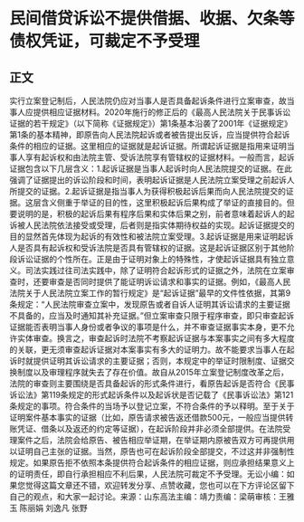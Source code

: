 # 民间借贷诉讼不提供借据、收据、欠条等债权凭证，可裁定不予受理
## 正文
实行立案登记制后，人民法院仍应对当事人是否具备起诉条件进行立案审查，故当事人应提供相应证据材料。2020年施行的修正后的《最高人民法院关于民事诉讼证据的若干规定》（以下简称《证据规定》）第1条基本沿袭了2001年《证据规定》第1条的基本精神，即原告向人民法院起诉或者被告提出反诉，应当提供符合起诉条件的相应的证据。这里相应的证据就是起诉证据。所谓起诉证据是指用来证明当事人享有起诉权和由法院主管、受诉法院享有管辖权的证据材料。一般而言，起诉证据包含以下几层含义：1.起诉证据是当事人起诉时向人民法院提交的证据。在此强调了证据提出的诉讼阶段和时间，表明起诉证据是人民法院立案受理之前起诉人所提交的证据。2.起诉证据是指当事人为获得积极起诉后果而向人民法院提交的证据。这层含义侧重于举证的目的性，这里积极起诉后果构成了举证的直接目的。但要说明的是，积极的起诉后果有程序后果和实体后果之别，前者意味着起诉人的起诉被人民法院依法接受或受理，后者则是指实体期待权益的实现。起诉证据提交的目的显然首先体现为起诉的有效性和被法院立案受理。3.起诉证据是用来证明起诉人是否具有起诉权和受诉法院是否具有管辖权的证据。这是起诉证据区别于其他阶段诉讼证据的个性所在。正是由于证明对象上的特殊性，才使起诉证据具有独立意义。司法实践过往司法实践中，除了证明符合起诉形式的证据之外，法院在立案审查时，还要审查是否同时提供了能证明诉讼请求和事实的证据。例如，《最高人民法院关于人民法院立案工作的暂行规定》是“起诉证据”最早的文件性依据，其第9条规定：“人民法院审查立案中，发现原告或者自诉人证明其诉讼请求的主要证据不具备的，应当及时通知其补充证据。”但立案审查只限于程序审查，即只审查起诉证据能否表明当事人身份或者争议的事项是什么，并不审查证据事实本身，更不允许实体审查。换言之，审查起诉时法院不考察起诉证据与本案事实之间有多大程度的关联，更无须审查起诉证据对本案事实有多大的证明力。故不能要求当事人在起诉时就提供证明其诉讼请求的主要证据；否则，本规定中的举证时限制度、证据交换制度以及审理程序就失去了存在价值。故自从2015年立案登记制度改革之后，法院的审查则主要围绕是否具备起诉的形式条件进行，看原告起诉是否符合《民事诉讼法》第119条规定的形式起诉条件以及起诉状是否记载了《民事诉讼法》第121条规定的事项。符合条件的当场予以登记立案，不符合条件的予以释明。至于关于证明案件基本事实的证据（比如，原告请求被告返还借款500元，一般应当提供转账凭证、借条以及返还的约定等证据），在起诉阶段并非必须全部提供。在法院受理案件之后，法院会给原告、被告相应举证期，在举证期内原被告双方可再提供用以证明自己主张的证据。当然，原告也可在起诉阶段全部提交，不过这并非强制性规定。如果原告拒不依照本条提供符合起诉条件的相应证据，则应承担结果意义上的证明责任，即自行承担相应不利后果，人民法院可裁定不予受理。无讼小编：如果您觉得这篇文章还不错，欢迎转发分享、点赞收藏，您也可以在下方评论区留下自己的观点，和大家一起讨论。来源：山东高法主编：靖力责编：梁萌审核：王雅玉 陈丽娟 刘逸凡 张野